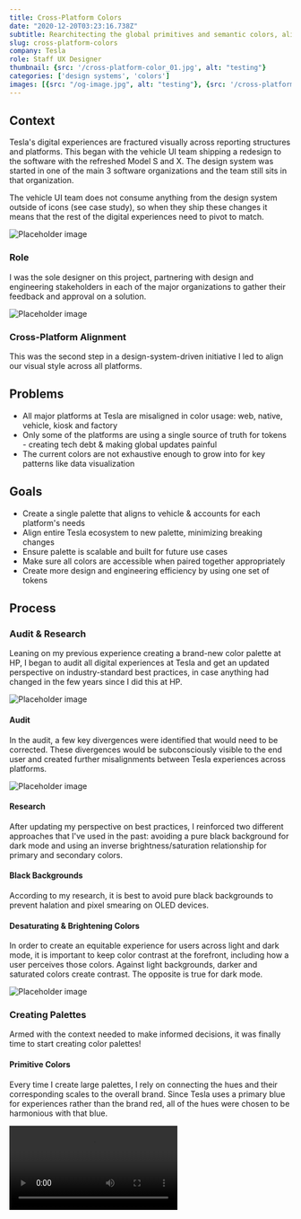 ```yaml
---
title: Cross-Platform Colors
date: "2020-12-20T03:23:16.738Z"
subtitle: Rearchitecting the global primitives and semantic colors, aligning all platforms across organizations
slug: cross-platform-colors
company: Tesla
role: Staff UX Designer
thumbnail: {src: '/cross-platform-color_01.jpg', alt: "testing"}
categories: ['design systems', 'colors']
images: [{src: "/og-image.jpg", alt: "testing"}, {src: '/cross-platform-color_01.jpg', alt: "testing"}, {src: "/placeholder-image.jpg", alt: "testing"}]
---
```



## Context

Tesla's digital experiences are fractured visually across reporting structures and platforms. This began with the vehicle UI team shipping a redesign to the software with the refreshed Model S and X. The design system was started in one of the main 3 software organizations and the team still sits in that organization. 

The vehicle UI team does not consume anything from the design system outside of icons (see case study), so when they ship these changes it means that the rest of the digital experiences need to pivot to match.

![Placeholder image](/placeholder-image.jpg)

### Role

I was the sole designer on this project, partnering with design and engineering stakeholders in each of the major organizations to gather their feedback and approval on a solution.

![Placeholder image](/placeholder-image.jpg)

### Cross-Platform Alignment

This was the second step in a design-system-driven initiative I led to align our visual style across all platforms.

## Problems

- All major platforms at Tesla are misaligned in color usage: web, native, vehicle, kiosk and factory
- Only some of the platforms are using a single source of truth for tokens - creating tech debt & making global updates painful
- The current colors are not exhaustive enough to grow into for key patterns like data visualization

## Goals

- Create a single palette that aligns to vehicle & accounts for each platform's needs
- Align entire Tesla ecosystem to new palette, minimizing breaking changes
- Ensure palette is scalable and built for future use cases
- Make sure all colors are accessible when paired together appropriately
- Create more design and engineering efficiency by using one set of tokens

## Process

### Audit & Research

Leaning on my previous experience creating a brand-new color palette at HP, I began to audit all digital experiences at Tesla and get an updated perspective on industry-standard best practices, in case anything had changed in the few years since I did this at HP.

![Placeholder image](/placeholder-image.jpg)

#### Audit

In the audit, a few key divergences were identified that would need to be corrected. These divergences would be subconsciously visible to the end user and created further misalignments between Tesla experiences across platforms.

![Placeholder image](/placeholder-image.jpg)

#### Research

After updating my perspective on best practices, I reinforced two different approaches that I've used in the past: avoiding a pure black background for dark mode and using an inverse brightness/saturation relationship for primary and secondary colors.

#### Black Backgrounds

According to my research, it is best to avoid pure black backgrounds to prevent halation and pixel smearing on OLED devices.

#### Desaturating & Brightening Colors

In order to create an equitable experience for users across light and dark mode, it is important to keep color contrast at the forefront, including how a user perceives those colors. Against light backgrounds, darker and saturated colors create contrast. The opposite is true for dark mode. 

![Placeholder image](/placeholder-image.jpg)

### Creating Palettes

Armed with the context needed to make informed decisions, it was finally time to start creating color palettes!

#### Primitive Colors

Every time I create large palettes, I rely on connecting the hues and their corresponding scales to the overall brand. Since Tesla uses a primary blue for experiences rather than the brand red, all of the hues were chosen to be harmonious with that blue.

<Video src="/cross-platform-colors_05.mp4" />


From there, I took those hues into ColorBox, a tool created a few years ago for this exact purpose: to create balanced and usable color palettes. I used it previously at HP and provided feedback to the creator during its beta, so it feels very cozy to me. Leveraging bezier curves on the HSB colors (and a lot of tweaking), I had a set of primitive colors that provided us room to grow into over the years.

#### Semantic Colors

One of my primary goals with the semantic layer was to keep usage and naming as close to our existing usage as possible, in order to prevent needless breaking changes. I followed our token naming structure and expanded our semantic colors to fit the wide variety of use cases needed across platforms.

![Placeholder image](/placeholder-image.jpg)

The goal here was to create a set that would cover the majority of use cases for each of the platforms, while also providing platform-specific semantic color tokens. Generally, I try not to optimize for any edge cases that would introduce unnecessary inconsistency or wasted effort.

### Testing
Throughout the process, I tested the primitive and semantic color palettes, but once they were largely ready to present, I stress tested them against hundreds of screens. These screens represented a large variety of scenarios including data density, color usage, and platforms.

After some tweaking, it was time to present to stakeholders!

![Placeholder image](/placeholder-image.jpg)

## Conclusion & Impact

After many rounds of revision and approval, we landed on a solution that we were happy with!

This effort ended up being a situation where the tail wagged the dog, in which I worked with a few product teams and organization leaders to define a dark mode strategy across all applications in each platform and even across platforms. This was the first effort of its kind at Tesla.

Finally, after literal years since the vehicle UI team shipped their refreshed UI, we had a consistent approach for color, all referencing tokens from the design system as a source of truth.

